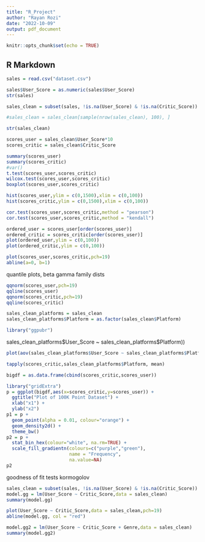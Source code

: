 ```yaml
---
title: "R_Project"
author: "Rayan Rozi"
date: "2022-10-09"
output: pdf_document
---
```


```r
knitr::opts_chunk$set(echo = TRUE)
```

## R Markdown

```r
sales = read.csv("dataset.csv")
```

```r
sales$User_Score = as.numeric(sales$User_Score)
str(sales)

```

```r
sales_clean = subset(sales, !is.na(User_Score) & !is.na(Critic_Score))

#sales_clean = sales_clean[sample(nrow(sales_clean), 100), ]

str(sales_clean)


```

```r
scores_user = sales_clean$User_Score*10
scores_critic = sales_clean$Critic_Score
```

```r
summary(scores_user)
summary(scores_critic)
#var()
t.test(scores_user,scores_critic)
wilcox.test(scores_user,scores_critic)
boxplot(scores_user,scores_critic)
```

```r
hist(scores_user,ylim = c(0,1500),xlim = c(0,100))
hist(scores_critic,ylim = c(0,1500),xlim = c(0,100))
```

```r
cor.test(scores_user,scores_critic,method = "pearson")
cor.test(scores_user,scores_critic,method = "kendall")
```

```r
ordered_user = scores_user[order(scores_user)]
ordered_critic = scores_critic[order(scores_user)]
plot(ordered_user,ylim = c(0,100))
plot(ordered_critic,ylim = c(0,100))

```

```r
plot(scores_user,scores_critic,pch=19)
abline(a=0, b=1)
```

quantile plots, beta gamma family dists

```r
qqnorm(scores_user,pch=19)
qqline(scores_user)
qqnorm(scores_critic,pch=19)
qqline(scores_critic)
```

```r
sales_clean_platforms = sales_clean
sales_clean_platforms$Platform = as.factor(sales_clean$Platform)
```

```r
library("ggpubr")
```

sales_clean_platforms\$User_Score \~ sales_clean_platforms\$Platform))

```r
plot(aov(sales_clean_platforms$User_Score ~ sales_clean_platforms$Platform))
```

```r
tapply(scores_critic,sales_clean_platforms$Platform, mean)
```

```r
bigdf = as.data.frame(cbind(scores_critic,scores_user))
```

```r
library("gridExtra")
p = ggplot(bigdf,aes(x=scores_critic,y=scores_user)) +
  ggtitle("Plot of 100K Point Dataset") +
  xlab("x1") +
  ylab("x2") 
p1 = p + 
  geom_point(alpha = 0.01, colour="orange") + 
  geom_density2d() + 
  theme_bw()
p2 = p +
  stat_bin_hex(colour="white", na.rm=TRUE) +
  scale_fill_gradientn(colours=c("purple","green"), 
                       name = "Frequency", 
                       na.value=NA)
p2
```

goodness of fit tests kormogolov

```r
sales_clean = subset(sales, !is.na(User_Score) & !is.na(Critic_Score))
model.gg = lm(User_Score ~ Critic_Score,data = sales_clean)
summary(model.gg)
```

```r
plot(User_Score ~ Critic_Score,data = sales_clean,pch=19)
abline(model.gg, col = "red")
```

```r
model.gg2 = lm(User_Score ~ Critic_Score + Genre,data = sales_clean)
summary(model.gg2)
```
